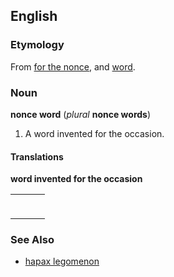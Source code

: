 ==English==
===Etymology===
From [[for the nonce]], and [[word]].

===Noun===
'''nonce word''' (''plural'' '''nonce words''')

#A word invented for the occasion.

====Translations====

'''word invented for the occasion'''
{| border=0  width=100%
|-
|bgcolor="#FFFFE0" valign=top width=48%|
{|
|}
| width=1% |
|bgcolor="#FFFFE0" valign=top width=48%|
{|
|}
|}

===See Also===
*[[hapax legomenon]]